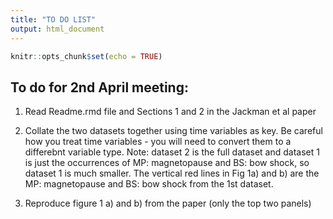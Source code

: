 ```yaml
---
title: "TO DO LIST"
output: html_document
---
```


```r
knitr::opts_chunk$set(echo = TRUE)
```


## To do for 2nd April meeting: 

1. Read Readme.rmd file and Sections 1 and 2 in  the Jackman et al paper

2. Collate the two datasets together using time variables as key. Be careful how you treat time variables  - you will need to convert them to a differebnt variable type. Note: dataset 2 is the full dataset and dataset 1 is just the occurrences of MP: magnetopause and
BS: bow shock, so dataset 1 is much smaller. The vertical red lines in Fig 1a) and b) are the MP: magnetopause and BS: bow shock from the 1st dataset.

3. Reproduce figure 1 a) and b) from the paper (only the top two panels)

